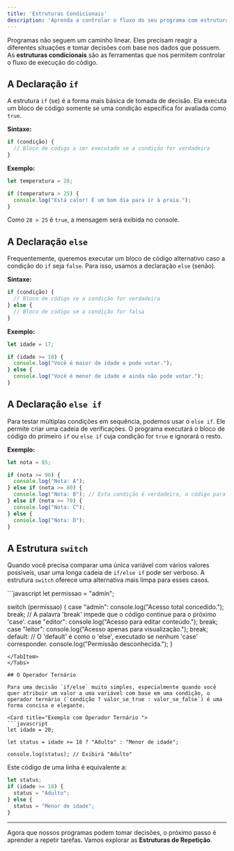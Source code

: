 ```yaml
---
title: 'Estruturas Condicionais'
description: 'Aprenda a controlar o fluxo do seu programa com estruturas condicionais como if, else, else if e switch, permitindo que seu código tome decisões.'
---
```



Programas não seguem um caminho linear. Eles precisam reagir a diferentes situações e tomar decisões com base nos dados que possuem. As **estruturas condicionais** são as ferramentas que nos permitem controlar o fluxo de execução do código.

## A Declaração `if`

A estrutura `if` (se) é a forma mais básica de tomada de decisão. Ela executa um bloco de código somente se uma condição específica for avaliada como `true`.

**Sintaxe:**
```javascript
if (condição) {
  // Bloco de código a ser executado se a condição for verdadeira
}
```

**Exemplo:**
```javascript
let temperatura = 28;

if (temperatura > 25) {
  console.log("Está calor! É um bom dia para ir à praia.");
}
```
Como `28 > 25` é `true`, a mensagem será exibida no console.

## A Declaração `else`

Frequentemente, queremos executar um bloco de código alternativo caso a condição do `if` seja `false`. Para isso, usamos a declaração `else` (senão).

**Sintaxe:**
```javascript
if (condição) {
  // Bloco de código se a condição for verdadeira
} else {
  // Bloco de código se a condição for falsa
}
```

**Exemplo:**
```javascript
let idade = 17;

if (idade >= 18) {
  console.log("Você é maior de idade e pode votar.");
} else {
  console.log("Você é menor de idade e ainda não pode votar.");
}
```

## A Declaração `else if`

Para testar múltiplas condições em sequência, podemos usar o `else if`. Ele permite criar uma cadeia de verificações. O programa executará o bloco de código do primeiro `if` ou `else if` cuja condição for `true` e ignorará o resto.

**Exemplo:**
```javascript
let nota = 85;

if (nota >= 90) {
  console.log("Nota: A");
} else if (nota >= 80) {
  console.log("Nota: B"); // Esta condição é verdadeira, o código para aqui.
} else if (nota >= 70) {
  console.log("Nota: C");
} else {
  console.log("Nota: D");
}
```

## A Estrutura `switch`

Quando você precisa comparar uma única variável com vários valores possíveis, usar uma longa cadeia de `if/else if` pode ser verboso. A estrutura `switch` oferece uma alternativa mais limpa para esses casos.

<Tabs>
<TabItem label="Exemplo com `switch`">
```javascript
let permissao = "admin";

switch (permissao) {
  case "admin":
    console.log("Acesso total concedido.");
    break; // A palavra 'break' impede que o código continue para o próximo 'case'.
  case "editor":
    console.log("Acesso para editar conteúdo.");
    break;
  case "leitor":
    console.log("Acesso apenas para visualização.");
    break;
  default: // O 'default' é como o 'else', executado se nenhum 'case' corresponder.
    console.log("Permissão desconhecida.");
}
```
</TabItem>
</Tabs>

## O Operador Ternário

Para uma decisão `if/else` muito simples, especialmente quando você quer atribuir um valor a uma variável com base em uma condição, o operador ternário (`condição ? valor_se_true : valor_se_false`) é uma forma concisa e elegante.

<Card title="Exemplo com Operador Ternário ">
```javascript
let idade = 20;

let status = idade >= 18 ? "Adulto" : "Menor de idade";

console.log(status); // Exibirá "Adulto"
```
Este código de uma linha é equivalente a:
```javascript
let status;
if (idade >= 18) {
  status = "Adulto";
} else {
  status = "Menor de idade";
}
```
</Card>

---

Agora que nossos programas podem tomar decisões, o próximo passo é aprender a repetir tarefas. Vamos explorar as **Estruturas de Repetição**.
